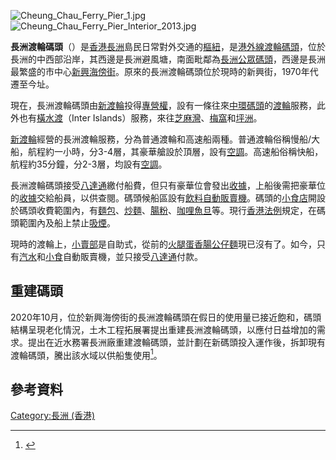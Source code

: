 {{Infobox pier
| name          = 長洲渡輪碼頭<br />{{lang|en|Cheung Chau Ferry Pier}}
| image         = New World First Ferry "Xin Guang" .jpg
| image_size    = 
| alt           = 
| caption       = 停靠長洲渡輪碼頭的新渡輪新光號
| official_name =
| type          = 客運渡輪碼頭
| carries       = 
| locale        = {{HKG}}[[離島區|離島區]][[長洲_(香港)|長洲]]新興海傍街
| maint         = 
| id            = IP063
| designer      = [[工務局|工務司署]]
| construction  = <!-- deprecated in favour of |constructor -->
| constructor   = 
| start         =  
| completed     =
| open          = 
| inaugurated   = {{start date and age|1960|04|28|df=yes}}
| owner         = [[香港政府|香港政府]]
| operator      = 
| length        = 
| width         = 
| renovated     = <!-- or | rebuilt = -->
| closed        = 
| destroyed     =
| demolished    =
| listed        =
| map_cue       = 
| map_image     = 
| map_text      = 
| map_width     = 
| coordinates   = <!-- {{coord|display=inline,title}} -->
}}
[[File:Cheung_Chau_Ferry_Pier_1.jpg|thumb]]
[[File:Cheung_Chau_Ferry_Pier_Interior_2013.jpg|thumb]]

'''長洲渡輪碼頭'''（{{lang-en|'''Cheung Chau Ferry Pier'''}}）是[[香港|香港]][[長洲_(香港)|長洲]]島民日常對外交通的[[樞紐|樞紐]]，是[[港外線|港外線]][[渡輪碼頭|渡輪碼頭]]，位於長洲的中西部沿岸，其西邊是長洲避風塘，南面毗鄰為[[長洲公眾碼頭|長洲公眾碼頭]]，西邊是長洲最繁盛的市中心[[新興海傍街|新興海傍街]]。原來的長洲渡輪碼頭位於現時的新興街，1970年代遷至今址。

現在，長洲渡輪碼頭由[[新渡輪|新渡輪]]投得[[專營權|專營權]]，設有一條往來[[中環碼頭|中環碼頭]]的[[渡輪|渡輪]]服務，此外也有[[橫水渡_(新渡輪)|橫水渡]]（Inter Islands）服務，來往[[芝麻灣|芝麻灣]]、[[梅窩|梅窩]]和[[坪洲|坪洲]]。

[[新渡輪|新渡輪]]經營的長洲渡輪服務，分為普通渡輪和高速船兩種。普通渡輪俗稱慢船/大船，航程約一小時，分3-4層，其豪華艙設於頂層，設有[[空調|空調]]。高速船俗稱快船，航程約35分鐘，分2-3層，均設有[[空調|空調]]。



長洲渡輪碼頭接受[[八達通|八達通]]繳付船費，但只有豪華位會發出[[收據|收據]]，上船後需把豪華位的[[收據|收據]]交給船員，以供查閱。碼頭候船區設有[[飲料|飲料]][[自動販賣機|自動販賣機]]。碼頭的[[小食店|小食店]]開設於碼頭收費範圍內，有[[麵包|麵包]]、[[炒面|炒麵]]、[[腸粉|腸粉]]、[[咖哩|咖哩]][[魚旦|魚旦]]等。現行[[香港法例|香港法例]]規定，在碼頭範圍內及船上禁止[[吸煙|吸煙]]。

現時的渡輪上，[[小賣部|小賣部]]是自助式，從前的[[火腿|火腿]][[荷包蛋|蛋]][[香腸|香腸]][[公仔麵|公仔麵]]現已沒有了。如今，只有[[汽水|汽水]]和[[小食|小食]]自動販賣機，並只接受[[八達通|八達通]]付款。

== 重建碼頭 ==
2020年10月，位於新興海傍街的長洲渡輪碼頭在假日的使用量已接近飽和，碼頭結構呈現老化情況，土木工程拓展署提出重建長洲渡輪碼頭，以應付日益增加的需求。提出在近水務署長洲廠重建渡輪碼頭，並計劃在新碼頭投入運作後，拆卸現有渡輪碼頭，騰出該水域以供船隻使用<ref>{{cite news |author1=區禮城 |title=全港最短、最細 逾40年歷史碼頭假日迫爆 政府擬重建疏導人流 |url=https://www.hk01.com/18%E5%8D%80%E6%96%B0%E8%81%9E/539834/%E5%85%A8%E6%B8%AF%E6%9C%80%E7%B4%B0%E7%A2%BC%E9%A0%AD%E5%81%87%E6%97%A5%E8%BF%AB%E7%88%86-40%E5%A4%9A%E5%B9%B4%E6%AD%B7%E5%8F%B2%E9%95%B7%E6%B4%B2%E6%B8%A1%E8%BC%AA%E7%A2%BC%E9%A0%AD%E6%93%AC%E9%87%8D%E5%BB%BA |accessdate=2020-11-09 |work=香港01 |date=2020-10-27 |archive-date=2020-11-16 |archive-url=https://web.archive.org/web/20201116103208/https://www.hk01.com/18%E5%8D%80%E6%96%B0%E8%81%9E/539834/%E5%85%A8%E6%B8%AF%E6%9C%80%E7%B4%B0%E7%A2%BC%E9%A0%AD%E5%81%87%E6%97%A5%E8%BF%AB%E7%88%86-40%E5%A4%9A%E5%B9%B4%E6%AD%B7%E5%8F%B2%E9%95%B7%E6%B4%B2%E6%B8%A1%E8%BC%AA%E7%A2%BC%E9%A0%AD%E6%93%AC%E9%87%8D%E5%BB%BA |dead-url=no }}</ref>。

== 參考資料 ==
{{reflist}}

{{香港渡輪碼頭}}

[[Category:長洲_(香港)|Category:長洲 (香港)]]
